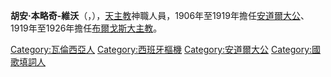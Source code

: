 {{Multiple issues|
{{Expand language|1=en|time=2021-02-25T03:09:52+00:00}}
{{Unreferenced|time=2021-02-25T03:09:52+00:00}}
}}
{{Infobox Christian leader
| type         = Cardinal
| name         = 胡安·本略奇-維沃
| image        = Príncep Benlloch. Andorra 140.jpg
| title        = 布爾戈斯大主教
| church       = [[羅馬天主教|羅馬天主教]]
| see          = 布爾戈斯
| appointed    = 1919年1月7日
| term_end     = 1926年2月14日
| predecessor  = 何塞·卡德納-埃列塔
| successor    = 佩德羅·瑟古拉-薩恩茲
| ordination   = 1888年2月25日
| consecration = 1902年2月2日
| cardinal     = 1921年3月7日
| birth_date   = {{birth date|1864|12|29|df=y}}
| birth_place  = [[瓦倫西亞|瓦倫西亞]]
| death_date   = {{Death date and age|df=y|1926|02|14|1864|12|29}}
| death_place  = [[馬德里|馬德里]]
| buried       = [[布爾戈斯主教座堂|布爾戈斯主教座堂]]
| parents      = 胡安·本略奇-大衛<br>卡兒蔓·維沃·薩巴特爾
}}
'''胡安·本略奇-維沃'''（{{lang-es|Juan Benlloch y Vivó}}，{{bd|1864年|12月29日|1926年|2月14日}}），[[天主教|天主教]]神職人員，1906年至1919年擔任[[安道爾大公|安道爾大公]]、1919年至1926年擔任[[天主教布尔戈斯总教区|布爾戈斯大主教]]。

[[Category:瓦倫西亞人|Category:瓦倫西亞人]]
[[Category:西班牙樞機|Category:西班牙樞機]]
[[Category:安道爾大公|Category:安道爾大公]]
[[Category:國歌填詞人|Category:國歌填詞人]]